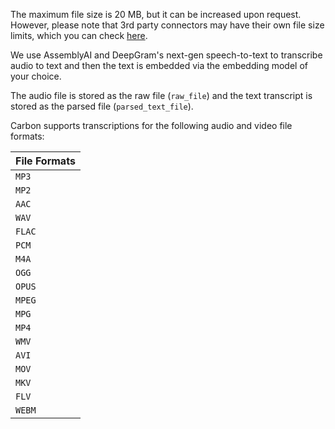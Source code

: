 <Info>The maximum file size is 20 MB, but it can be increased upon request. However, please note that 3rd party connectors may have their own file size limits, which you can check [here](/connectors).</Info>

We use AssemblyAI and DeepGram's next-gen speech-to-text to transcribe audio to text and then the text is embedded via the embedding model of your choice.

The audio file is stored as the raw file (`raw_file`) and the text transcript is stored as the parsed file (`parsed_text_file`).

Carbon supports transcriptions for the following audio and video file formats:

| File Formats |
| -------- | 
| `MP3`     | 
| `MP2`     | 
| `AAC`   | 
| `WAV`     | 
| `FLAC`     | 
| `PCM`     | 
| `M4A`   | 
| `OGG`     | 
| `OPUS`     | 
| `MPEG`   |  
| `MPG`   |  
| `MP4`   |  
|  `WMV` |
|`AVI`|
|    `MOV` |
|`MKV`|
|`FLV` |
|`WEBM` |



